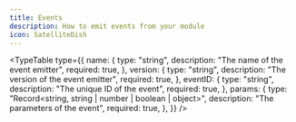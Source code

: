 ```yaml
---
title: Events
description: How to emit events from your module
icon: SatelliteDish
---
```



<TypeTable
	type={{
		name: {
			type: "string",
			description: "The name of the event emitter",
			required: true,
		},
		version: {
			type: "string",
			description: "The version of the event emitter",
			required: true,
		},
		eventID: {
			type: "string",
			description: "The unique ID of the event",
			required: true,
		},
		params: {
			type: "Record<string, string | number | boolean | object>",
			description: "The parameters of the event",
			required: true,
		},
	}}
/>
